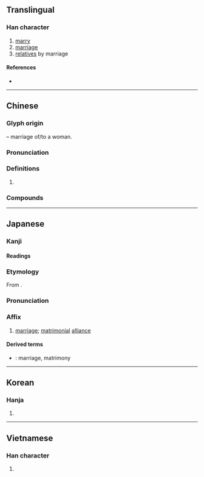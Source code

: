 {{also|婣}}
{{character info/new}}
==Translingual==

===Han character===
{{Han char|rn=38|rad=女|as=06|sn=9|four=46400|canj=WKS|ids=⿱女因}}

# [[marry]]
# [[marriage]]
# [[relative]]s by marriage

====References====
* {{Han ref|kx=0261.160|dkj=06250|dj=0527.190|hdz=21044.080|uh=59FB|ud=23035|bh=ABC3|bd=43971}}

----

==Chinese==
{{zh-forms}}

===Glyph origin===
{{Han etym}}
{{Han compound|女|t1=woman|因|ls=psc|c1=s|c2=p}} – marriage of/to a woman.

===Pronunciation===
{{zh-pron
|m=yīn
|c=jan1
|h=pfs=yîn
|md=
|mn=qz,tw,xm,zz:in/qz,tw:ian
|mn_note=in - literary; ian - vernacular
|w=
|mc=y
|oc=y
|cat=
}}

===Definitions===
{{zh-hanzi}}

# {{rfdef|zh}}

===Compounds===
{{zh-der|婚姻|婚姻狀況|姻親|婚姻自由|兩世姻緣|姻嫂|姻兄|姻家|姻末|共敘舊姻|內外姻黨|婚姻懇談|姻緣簿|三笑姻緣|前世姻緣|姻故|婚姻暴力|姻嬌|婚姻失調|姻母|九姻|姻黨|姻配|姻通|姻舊|姻緣|姻眷|姻族廣茂|姻弟|姻媾|姻婭|姻契|姻事|好姻緣|姻兄弟|姻伯|畢姻|成姻|眷姻|連姻|聯姻|閭黨姻婭|露水姻緣|締姻|美眷姻}}

----

==Japanese==

===Kanji===
{{ja-kanji|grade=c|rs=女06}}

====Readings====
{{ja-readings
|goon=いん
|kanon=いん
|kun=とつ-ぐ
}}

===Etymology===
{{ja-kanjitab|いん|yomi=on}}
From {{der|ja|ltc|sort=いん|-}} {{ltc-l|姻}}.

===Pronunciation===
{{ja-pron|いん|y=on}}

===Affix===
{{ja-pos|affix|いん}}

# [[marriage]]; [[matrimonial]] [[alliance​]]

====Derived terms====
{{der-top}}
* {{ja-r|婚姻|こんいん}}: marriage, matrimony
{{der-bottom}}

----

==Korean==

===Hanja===
{{ko-hanja|hangeul=인|rv=in|mr=in}}

# {{rfdef|ko|sort=女06}}

----

==Vietnamese==

===Han character===
{{vi-hantu|nhân|rs=女06}}

# {{rfdef|vi|sort=女06}}